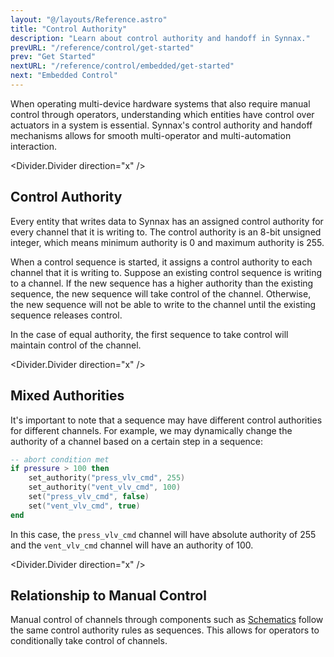 ```yaml
---
layout: "@/layouts/Reference.astro"
title: "Control Authority"
description: "Learn about control authority and handoff in Synnax."
prevURL: "/reference/control/get-started"
prev: "Get Started"
nextURL: "/reference/control/embedded/get-started"
next: "Embedded Control"
---
```



When operating multi-device hardware systems that also require manual control through
operators, understanding which entities have control over actuators in a system is
essential. Synnax's control authority and handoff mechanisms allows for smooth
multi-operator and multi-automation interaction.

<Divider.Divider direction="x" />

## Control Authority

Every entity that writes data to Synnax has an assigned control authority for every
channel that it is writing to. The control authority is an 8-bit unsigned integer, which
means minimum authority is 0 and maximum authority is 255.

When a control sequence is started, it assigns a control authority to each channel that
it is writing to. Suppose an existing control sequence is writing to a channel. If the
new sequence has a higher authority than the existing sequence, the new sequence will
take control of the channel. Otherwise, the new sequence will not be able to write to
the channel until the existing sequence releases control.

In the case of equal authority, the first sequence to take control will maintain control
of the channel.

<Divider.Divider direction="x" />

## Mixed Authorities

It's important to note that a sequence may have different control authorities for
different channels. For example, we may dynamically change the authority of a channel
based on a certain step in a sequence:

```lua
-- abort condition met
if pressure > 100 then
    set_authority("press_vlv_cmd", 255)
    set_authority("vent_vlv_cmd", 100)
    set("press_vlv_cmd", false)
    set("vent_vlv_cmd", true)
end
```

In this case, the `press_vlv_cmd` channel will have absolute authority of 255 and the
`vent_vlv_cmd` channel will have an authority of 100.

<Divider.Divider direction="x" />

## Relationship to Manual Control

Manual control of channels through components such as
[Schematics](/reference/console/schematics) follow the same control authority rules as
sequences. This allows for operators to conditionally take control of channels.
